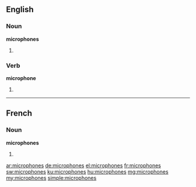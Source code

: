 ==English==

===Noun===
'''microphones'''

# {{plural of|microphone}}

===Verb===
'''microphone'''

# {{en-third-person singular of|microphone}}

----

==French==

===Noun===
'''microphones''' {{m}}

# {{plural of|microphone|lang=fr}}

[[ar:microphones]]
[[de:microphones]]
[[el:microphones]]
[[fr:microphones]]
[[sw:microphones]]
[[ku:microphones]]
[[hu:microphones]]
[[mg:microphones]]
[[my:microphones]]
[[simple:microphones]]